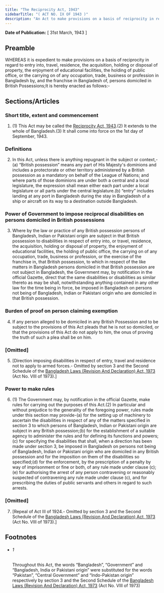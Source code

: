 ```yaml
---
title: "The Reciprocity Act, 1943"
sidebarTitle: "( ACT NO. IX OF 1943 )"
description: "An Act to make provisions on a basis of reciprocity in regard to entry into, travel, residence, the acquisition, holding or disposal of property, the enjoyment of educational facilities, the holding of public office, or the carrying on of any occupation, trade, business or profession in Bangladesh by, and the franchise in Bangladesh of, persons domiciled in British Possessions.1♣"
---
```


**Date of Publication:** [ 31st March, 1943 ]

## Preamble

WHEREAS it is expedient to make provisions on a basis of reciprocity in regard to entry into, travel, residence, the acquisition, holding or disposal of property, the enjoyment of educational facilities, the holding of public office, or the carrying on of any occupation, trade, business or profession in Bangladesh by, and the franchise in Bangladesh of, persons domiciled in British Possessions;It is hereby enacted as follows:-

## Sections/Articles

### Short title, extent and commencement

1. (1) This Act may be called the [Reciprocity Act, 1943](/act-200.html "Reciprocity Act, 1943").(2) It extends to the whole of Bangladesh.(3) It shall come into force on the 1st day of September, 1943.

### Definitions

2. In this Act, unless there is anything repugnant in the subject or context,-(a) “British possession” means any part of His Majesty's dominions and includes a protectorate or other territory administered by a British possession as a mandatory on behalf of the League of Nations; and where parts of those dominions are under both a central and a local legislature, the expression shall mean either each part under a local legislature or all parts under the central legislature.(b) “entry” includes landing at any port in Bangladesh during the stay in Bangladesh of a ship or aircraft on its way to a destination outside Bangladesh.

### Power of Government to impose reciprocal disabilities on persons domiciled in British possessions

3. Where by the law or practice of any British possession persons of Bangladesh, Indian or Pakistani origin are subject in that British possession to disabilities in respect of entry into, or travel, residence, the acquisition, holding or disposal of property, the enjoyment of educational facilities, the holding of public office, the carrying on of any occupation, trade, business or profession, or the exercise of the franchise in, that British possession, to which in respect of the like matters in Bangladesh persons domiciled in that British possession are not subject in Bangladesh, the Government may, by notification in the official Gazette, direct that the same disabilities or disabilities as similar thereto as may be shall, notwithstanding anything contained in any other law for the time being in force, be imposed in Bangladesh on persons not being of Bangladesh, Indian or Pakistani origin who are domiciled in that British possession.

### Burden of proof on person claiming exemption

4. If any person alleged to be domiciled in any British Possession and to be subject to the provisions of this Act pleads that he is not so domiciled, or that the provisions of this Act do not apply to him, the onus of proving the truth of such a plea shall be on him.

### [Omitted]

5. [Direction imposing disabilities in respect of entry, travel and residence not to apply to armed forces.- Omitted by section 3 and the Second Schedule of the [Bangladesh Laws (Revision And Declaration) Act, 1973](/act-430.html "Bangladesh Laws (Revision And Declaration) Act, 1973") (Act No. VIII of 1973).]

### Power to make rules

6. (1) The Government may, by notification in the official Gazette, make rules for carrying out the purposes of this Act.(2) In particular and without prejudice to the generality of the foregoing power, rules made under this section may provide-(a) for the setting up of machinery to ascertain the disabilities in respect of any of the matters specified in section 3 to which persons of Bangladesh, Indian or Pakistani origin are subject in any British possession;(b) for the establishment of a suitable agency to administer the rules and for defining its functions and powers;(c) for specifying the disabilities that shall, when a direction has been made under section 3, be imposed in Bangladesh on persons not being of Bangladesh, Indian or Pakistani origin who are domiciled in any British possession and for the imposition on them of the disabilities so specified;(d) for the enforcement, by the prescription of a penalty by way of imprisonment or fine or both, of any rule made under clause (c);(e) for authorising the arrest of any person contravening or reasonably suspected of contravening any rule made under clause (c), and for prescribing the duties of public servants and others in regard to such arrests.

### [Omitted]

7. [Repeal of Act III of 1924.- Omitted by section 3 and the Second Schedule of the [Bangladesh Laws (Revision And Declaration) Act, 1973](/act-430.html "Bangladesh Laws (Revision And Declaration) Act, 1973") (Act No. VIII of 1973).]

## Footnotes

- ###### 1

  Throughout this Act, the words “Bangladesh”, “Government” and “Bangladesh, India or Pakistani origin” were substituted for the words “Pakistan”, “Central Government” and “Indo-Pakistan origin” respectively by section 3 and the Second Schedule of the [Bangladesh Laws (Revision And Declaration) Act, 1973](/act-430.html "Bangladesh Laws (Revision And Declaration) Act, 1973") (Act No. VIII of 1973)
